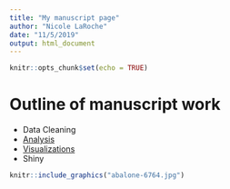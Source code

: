 ```yaml
---
title: "My manuscript page"
author: "Nicole LaRoche"
date: "11/5/2019"
output: html_document
---
```


```r
knitr::opts_chunk$set(echo = TRUE)
```

# Outline of manuscript work

- Data Cleaning
- [Analysis](analysis.html)
- [Visualizations](visualizations.html)
- Shiny


<!-- <img src="abalone-6764.jpg" title="Abalone"/> -->

```r

knitr::include_graphics("abalone-6764.jpg")

```


